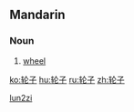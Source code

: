 {{Hani-forms|[[轮]][[子]]|[[輪子]]}}
==Mandarin==

===Noun===
{{cmn-noun|s|pin=lúnzi|pint=lun2zi|tra=輪子|sim=轮子|rs=车04}}

# {{Intermediate Mandarin|lang=zh-cn|skey=lun2zi}} [[wheel]]

[[Category:zh-cn:Simple machines|lun2zi]]

[[ko:轮子]]
[[hu:轮子]]
[[ru:轮子]]
[[zh:轮子]]
